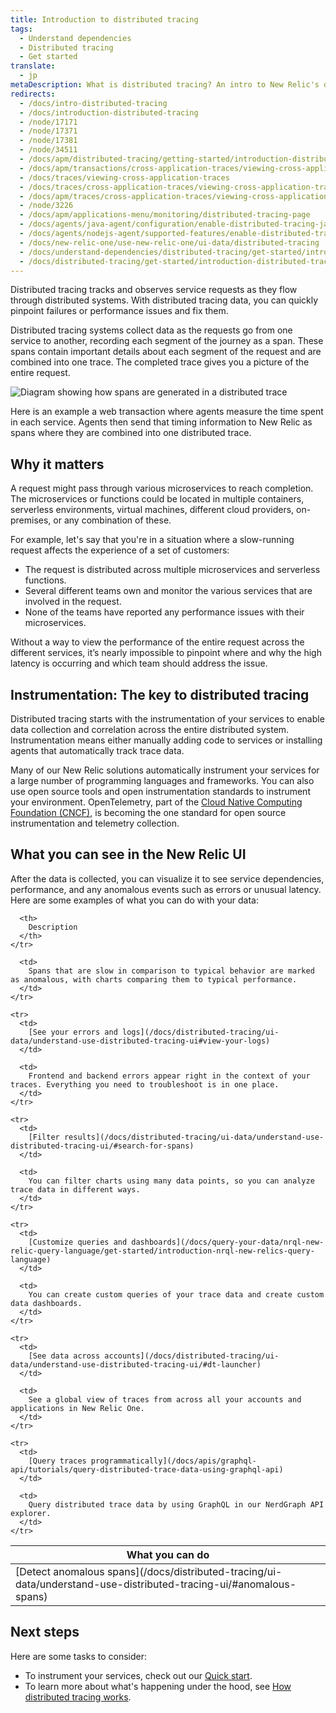```yaml
---
title: Introduction to distributed tracing
tags:
  - Understand dependencies
  - Distributed tracing
  - Get started
translate:
  - jp
metaDescription: What is distributed tracing? An intro to New Relic's distributed tracing feature.
redirects:
  - /docs/intro-distributed-tracing
  - /docs/introduction-distributed-tracing
  - /node/17171
  - /node/17371
  - /node/17381
  - /node/34511
  - /docs/apm/distributed-tracing/getting-started/introduction-distributed-tracing
  - /docs/apm/transactions/cross-application-traces/viewing-cross-application-traces
  - /docs/traces/viewing-cross-application-traces
  - /docs/traces/cross-application-traces/viewing-cross-application-traces
  - /docs/apm/traces/cross-application-traces/viewing-cross-application-traces
  - /node/3226
  - /docs/apm/applications-menu/monitoring/distributed-tracing-page
  - /docs/agents/java-agent/configuration/enable-distributed-tracing-java-agent
  - /docs/agents/nodejs-agent/supported-features/enable-distributed-tracing-nodejs-agent
  - /docs/new-relic-one/use-new-relic-one/ui-data/distributed-tracing
  - /docs/understand-dependencies/distributed-tracing/get-started/introduction-distributed-tracing
  - /docs/distributed-tracing/get-started/introduction-distributed-tracing
---
```

Distributed tracing tracks and observes service requests as they flow through distributed systems. With distributed tracing data, you can quickly pinpoint failures or performance issues and fix them.

Distributed tracing systems collect data as the requests go from one service to another, recording each segment of the journey as a span. 
These spans contain important details about each segment of the request and are combined into one trace. The completed trace gives you a picture of the entire request.

  ![Diagram showing how spans are generated in a distributed trace](./images/intro-DT.png "Diagram showing how spans are generated in a distributed trace")

  <figcaption>
    Here is an example a web transaction where agents measure the time spent in each service. Agents then send that timing information to New Relic as spans where they are combined into one distributed trace.
  </figcaption>

## Why it matters

A request might pass through various microservices to reach completion. The microservices or functions could be located in multiple containers, serverless environments, virtual machines, different cloud providers, on-premises, or any combination of these.

For example, let's say that you're in a situation where a slow-running request affects the experience of a set of customers:

* The request is distributed across multiple microservices and serverless functions. 
* Several different teams own and monitor the various services that are involved in the request.
* None of the teams have reported any performance issues with their microservices. 

Without a way to view the performance of the entire request across the different services, it’s nearly impossible to pinpoint where and why the high latency is occurring and which team should address the issue. 

## Instrumentation: The key to distributed tracing

Distributed tracing starts with the instrumentation of your services to enable data collection and correlation across the entire distributed system. 
Instrumentation means either manually adding code to services or installing agents that automatically track trace data. 

Many of our New Relic solutions automatically instrument your services for a large number of programming languages and frameworks. You can also use open source tools and open instrumentation standards to instrument your environment. OpenTelemetry, part of the [Cloud Native Computing Foundation (CNCF)](https://www.cncf.io/), is becoming the one standard for open source instrumentation and telemetry collection. 

## What you can see in the New Relic UI

After the data is collected, you can visualize it to see service dependencies, performance, and any anomalous events such as errors or unusual latency. Here are some examples of what you can do with your data:

<table>
  <thead>
    <tr>
      <th style={{ width: "250px" }}>
        What you can do
      </th>

      <th>
        Description
      </th>
    </tr>
  </thead>

  <tbody>
    <tr>
      <td>
        [Detect anomalous spans](/docs/distributed-tracing/ui-data/understand-use-distributed-tracing-ui/#anomalous-spans)
      </td>

      <td>
        Spans that are slow in comparison to typical behavior are marked as anomalous, with charts comparing them to typical performance.
      </td>
    </tr>

    <tr>
      <td>
        [See your errors and logs](/docs/distributed-tracing/ui-data/understand-use-distributed-tracing-ui#view-your-logs)
      </td>

      <td>
        Frontend and backend errors appear right in the context of your traces. Everything you need to troubleshoot is in one place.
      </td>
    </tr>

    <tr>
      <td>
        [Filter results](/docs/distributed-tracing/ui-data/understand-use-distributed-tracing-ui/#search-for-spans)
      </td>

      <td>
        You can filter charts using many data points, so you can analyze trace data in different ways.
      </td>
    </tr>

    <tr>
      <td>
        [Customize queries and dashboards](/docs/query-your-data/nrql-new-relic-query-language/get-started/introduction-nrql-new-relics-query-language)
      </td>

      <td>
        You can create custom queries of your trace data and create custom data dashboards.
      </td>
    </tr>

    <tr>
      <td>
        [See data across accounts](/docs/distributed-tracing/ui-data/understand-use-distributed-tracing-ui/#dt-launcher)
      </td>

      <td>
        See a global view of traces from across all your accounts and applications in New Relic One.
      </td>
    </tr>

    <tr>
      <td>
        [Query traces programmatically](/docs/apis/graphql-api/tutorials/query-distributed-trace-data-using-graphql-api)
      </td>

      <td>
        Query distributed trace data by using GraphQL in our NerdGraph API explorer.
      </td>
    </tr>
  </tbody>
</table>

## Next steps

Here are some tasks to consider:

* To instrument your services, check out our [Quick start](/docs/distributed-tracing/enable-configure/quick-start).
* To learn more about what's happening under the hood, see [How distributed tracing works](/docs/distributed-tracing/concepts/how-new-relic-distributed-tracing-works).
